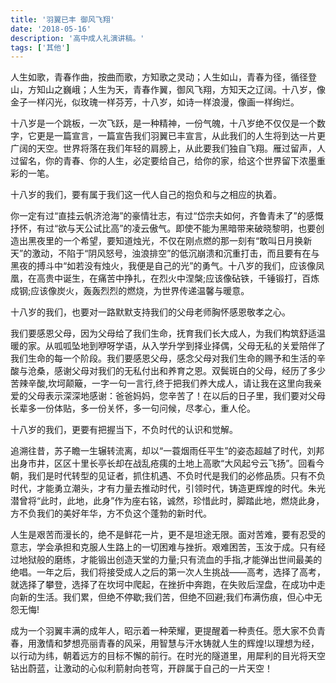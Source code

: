```yaml
---
title: '羽翼已丰 御风飞翔'
date: '2018-05-16'
description: '高中成人礼演讲稿。'
tags: ['其他']
---
```


人生如歌，青春作曲，按曲而歌，方知歌之灵动；人生如山，青春为径，循径登山，方知山之巍峨；人生为天，青春作翼，御风飞翔，方知天之辽阔。十八岁，像金子一样闪光，似玫瑰一样芬芳，十八岁，如诗一样浪漫，像画一样绚烂。

十八岁是一个跳板，一次飞跃，是一种精神，一份气魄，十八岁绝不仅仅是一个数字，它更是一篇宣言，一篇宣告我们羽翼已丰宣言，从此我们的人生将到达一片更广阔的天空。世界将落在我们年轻的肩膀上，从此要我们独自飞翔。雁过留声，人过留名，你的青春、你的人生，必定要给自己，给你的家，给这个世界留下浓墨重彩的一笔。

十八岁的我们，要有属于我们这一代人自己的抱负和与之相应的执着。

你一定有过“直挂云帆济沧海”的豪情壮志，有过“岱宗夫如何，齐鲁青未了”的感慨抒怀，有过“欲与天公试比高”的凌云傲气。即使不能为黑暗带来破晓黎明，也要创造出黑夜里的一个希望，要知道烛光，不仅在刚点燃的那一刻有“敢叫日月换新天”的激动，不陷于“阴风怒号，浊浪排空”的低沉崩溃和沉重打击，而且要有在与黑夜的搏斗中“如若没有烛火，我便是自己的光”的勇气。十八岁的我们，应该像凤凰，在高贵中诞生，在痛苦中挣扎，在烈火中涅槃;应该像砧铁，千锤锻打，百炼成钢;应该像炭火，轰轰烈烈的燃烧，为世界传递温馨与暖意。

十八岁的我们，也要对一路默默支持我们的父母老师胸怀感恩敬孝之心。

我们要感恩父母，因为父母给了我们生命，抚育我们长大成人，为我们构筑舒适温暖的家。从呱呱坠地到咿呀学语，从入学升学到择业择偶，父母无私的关爱陪伴了我们生命的每一个阶段。我们要感恩父母，感念父母对我们生命的赐予和生活的辛酸与沧桑，感谢父母对我们的无私付出和养育之恩。双鬓斑白的父母，经历了多少苦辣辛酸,坎坷颠簸，一字一句一言行,终于把我们养大成人，请让我在这里向我亲爱的父母表示深深地感谢：爸爸妈妈，您辛苦了！在以后的日子里，我们要对父母长辈多一份体贴，多一份关怀，多一句问候，尽孝心，重人伦。

十八岁的我们，更要有把握当下，不负时代的认识和觉解。

追溯往昔，苏子瞻一生辗转流离，却以“一蓑烟雨任平生”的姿态超越了时代，刘邦出身市井，区区十里长亭长却在战乱疮痍的土地上高歌“大风起兮云飞扬”。回看今朝，我们是时代转型的见证者，抓住机遇、不负时代是我们的必修品质。只有不负时代，才能勇立潮头，才有力量去推动时代，引领时代，铸造更辉煌的时代。朱光潜曾将“此时，此地，此身”作为座右铭，诚然，珍惜此时，脚踏此地，燃烧此身，方不负我们的美好年华，方不负这个蓬勃的新时代。

人生是艰苦而漫长的，绝不是鲜花一片，更不是坦途无限。面对苦难，要有忍受的意志，学会承担和克服人生路上的一切困难与挫折。艰难困苦，玉汝于成。只有经过地狱般的磨练，才能锻出创造天堂的力量;只有流血的手指,才能弹出世间最美的绝唱。一年之后，我们将接受成人之后的第一次人生挑战——高考，选择了高考，就选择了攀登，选择了在坎坷中爬起，在挫折中奔跑，在失败后涅盘，在成功中走向新的生活。我们累，但绝不停歇;我们苦，但绝不回避;我们布满伤痕，但心中无怨无悔!

成为一个羽翼丰满的成年人，昭示着一种荣耀，更提醒着一种责任。愿大家不负青春，用激情和梦想亮丽青春的风采，用智慧与汗水铸就人生的辉煌!以理想为经，以行动为纬，朝着远方的目标不懈的前行。在时光的隧道里，用犀利的目光将天空钻出蔚蓝，让激动的心似利箭射向苍穹，开辟属于自己的一片天空！
